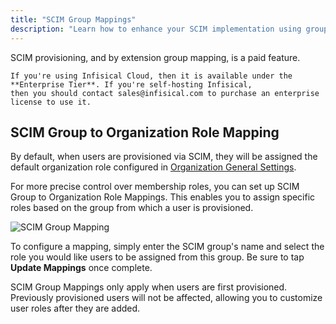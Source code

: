 ```yaml
---
title: "SCIM Group Mappings"
description: "Learn how to enhance your SCIM implementation using group mappings"
---
```


<Info>
    SCIM provisioning, and by extension group mapping, is a paid feature.
    
    If you're using Infisical Cloud, then it is available under the **Enterprise Tier**. If you're self-hosting Infisical,
    then you should contact sales@infisical.com to purchase an enterprise license to use it.
</Info>

## SCIM Group to Organization Role Mapping

By default, when users are provisioned via SCIM, they will be assigned the default organization role configured in [Organization General Settings](/documentation/platform/organization#settings).

For more precise control over membership roles, you can set up SCIM Group to Organization Role Mappings. This enables you to assign specific roles based on the group from which a user is provisioned.

![SCIM Group Mapping](/images/platform/scim/scim-group-mapping.png)

To configure a mapping, simply enter the SCIM group's name and select the role you would like users to be assigned from this group. Be sure
to tap **Update Mappings** once complete.

<Note>
    SCIM Group Mappings only apply when users are first provisioned. Previously provisioned users will not be affected, allowing you to customize user roles after they are added.
</Note>
